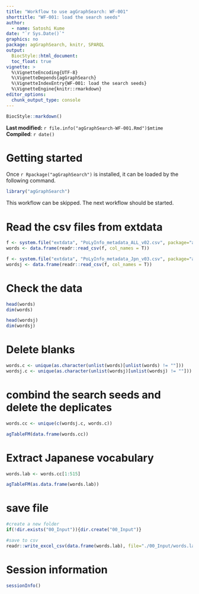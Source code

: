```yaml
---
title: "Workflow to use agGraphSearch: WF-001"
shorttitle: "WF-001: load the search seeds"
author:
  - name: Satoshi Kume
date: "`r Sys.Date()`"
graphics: no
package: agGraphSearch, knitr, SPARQL
output:
  BiocStyle::html_document:
  toc_float: true
vignette: >
  %\VignetteEncoding{UTF-8}
  %\VignetteDepends{agGraphSearch}
  %\VignetteIndexEntry{WF-001: load the search seeds}
  %\VignetteEngine{knitr::rmarkdown}
editor_options: 
  chunk_output_type: console
---
```


```r
BiocStyle::markdown()
```

**Last modified:** `r file.info("agGraphSearch-WF-001.Rmd")$mtime`<br />
**Compiled**: `r date()`

# Getting started

Once `r Rpackage("agGraphSearch")` is installed, it can be loaded by the following command.

```r
library("agGraphSearch")
```

This workflow can be skipped. The next workflow should be started. 

# Read the csv files from extdata

```r
f <- system.file("extdata", "PoLyInfo_metadata_ALL_v02.csv", package="agGraphSearch")
words <- data.frame(readr::read_csv(f, col_names = T))

f <- system.file("extdata", "PoLyInfo_metadata_Jpn_v03.csv", package="agGraphSearch")
wordsj <- data.frame(readr::read_csv(f, col_names = T))

```

# Check the data

```r
head(words)
dim(words)

head(wordsj)
dim(wordsj)
```

# Delete blanks

```r
words.c <- unique(as.character(unlist(words)[unlist(words) != ""]))
wordsj.c <- unique(as.character(unlist(wordsj)[unlist(wordsj) != ""]))
```

# combind the search seeds and delete the deplicates

```r
words.cc <- unique(c(wordsj.c, words.c))

agTableFM(data.frame(words.cc))
```

# Extract Japanese vocabulary

```r
words.lab <- words.cc[1:515]

agTableFM(as.data.frame(words.lab))
```

# save file

```r
#create a new folder
if(!dir.exists("00_Input")){dir.create("00_Input")}

#save to csv
readr::write_excel_csv(data.frame(words.lab), file="./00_Input/words.lab.csv", col_names = F)
```

# Session information {.unnumbered}
```r
sessionInfo()
```
